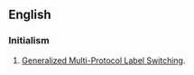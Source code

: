 ==English==
{{wikipedia|Automatic switched-transport network|GMPLS}}

===Initialism===
{{rfc-header|Initialism}}
{{head|en|initialism}}

# {{lb|en|electronics}} [[Generalized Multi-Protocol Label Switching]].